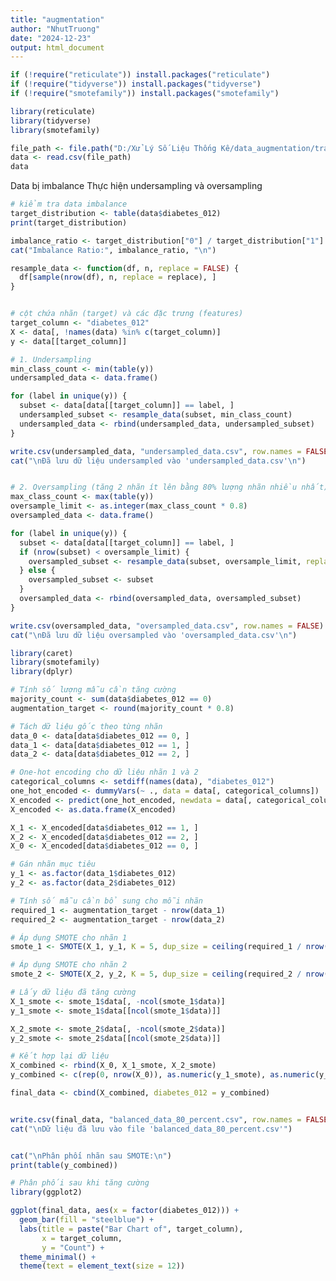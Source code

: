 ---
title: "augmentation"
author: "NhutTruong"
date: "2024-12-23"
output: html_document
---

```{r}
if (!require("reticulate")) install.packages("reticulate")
if (!require("tidyverse")) install.packages("tidyverse")
if (!require("smotefamily")) install.packages("smotefamily")

library(reticulate)
library(tidyverse)
library(smotefamily)

```

```{r}
file_path <- file.path("D:/Xử Lý Số Liệu Thống Kê/data_augmentation/train_data/train_data.csv")
data <- read.csv(file_path)
data
```

Data bị imbalance
Thực hiện undersampling và oversampling

```{r}
# kiểm tra data imbalance
target_distribution <- table(data$diabetes_012)
print(target_distribution)
```

```{r}
imbalance_ratio <- target_distribution["0"] / target_distribution["1"]
cat("Imbalance Ratio:", imbalance_ratio, "\n")
```

```{r}
resample_data <- function(df, n, replace = FALSE) {
  df[sample(nrow(df), n, replace = replace), ]
}


# cột chứa nhãn (target) và các đặc trưng (features)
target_column <- "diabetes_012"
X <- data[, !names(data) %in% c(target_column)]
y <- data[[target_column]]

# 1. Undersampling
min_class_count <- min(table(y))
undersampled_data <- data.frame()

for (label in unique(y)) {
  subset <- data[data[[target_column]] == label, ]
  undersampled_subset <- resample_data(subset, min_class_count)
  undersampled_data <- rbind(undersampled_data, undersampled_subset)
}

write.csv(undersampled_data, "undersampled_data.csv", row.names = FALSE)
cat("\nĐã lưu dữ liệu undersampled vào 'undersampled_data.csv'\n")


# 2. Oversampling (tăng 2 nhãn ít lên bằng 80% lượng nhãn nhiều nhất)
max_class_count <- max(table(y))
oversample_limit <- as.integer(max_class_count * 0.8)
oversampled_data <- data.frame()

for (label in unique(y)) {
  subset <- data[data[[target_column]] == label, ]
  if (nrow(subset) < oversample_limit) {
    oversampled_subset <- resample_data(subset, oversample_limit, replace = TRUE)
  } else {
    oversampled_subset <- subset
  }
  oversampled_data <- rbind(oversampled_data, oversampled_subset)
}

write.csv(oversampled_data, "oversampled_data.csv", row.names = FALSE)
cat("\nĐã lưu dữ liệu oversampled vào 'oversampled_data.csv'\n")
```


```{r}
library(caret)
library(smotefamily)
library(dplyr)

# Tính số lượng mẫu cần tăng cường
majority_count <- sum(data$diabetes_012 == 0)
augmentation_target <- round(majority_count * 0.8)

# Tách dữ liệu gốc theo từng nhãn
data_0 <- data[data$diabetes_012 == 0, ]
data_1 <- data[data$diabetes_012 == 1, ]
data_2 <- data[data$diabetes_012 == 2, ]

# One-hot encoding cho dữ liệu nhãn 1 và 2
categorical_columns <- setdiff(names(data), "diabetes_012")
one_hot_encoded <- dummyVars(~ ., data = data[, categorical_columns])
X_encoded <- predict(one_hot_encoded, newdata = data[, categorical_columns])
X_encoded <- as.data.frame(X_encoded)

X_1 <- X_encoded[data$diabetes_012 == 1, ]
X_2 <- X_encoded[data$diabetes_012 == 2, ]
X_0 <- X_encoded[data$diabetes_012 == 0, ]

# Gán nhãn mục tiêu
y_1 <- as.factor(data_1$diabetes_012)
y_2 <- as.factor(data_2$diabetes_012)

# Tính số mẫu cần bổ sung cho mỗi nhãn
required_1 <- augmentation_target - nrow(data_1)
required_2 <- augmentation_target - nrow(data_2)

# Áp dụng SMOTE cho nhãn 1
smote_1 <- SMOTE(X_1, y_1, K = 5, dup_size = ceiling(required_1 / nrow(X_1)))

# Áp dụng SMOTE cho nhãn 2
smote_2 <- SMOTE(X_2, y_2, K = 5, dup_size = ceiling(required_2 / nrow(X_2)))

# Lấy dữ liệu đã tăng cường
X_1_smote <- smote_1$data[, -ncol(smote_1$data)]
y_1_smote <- smote_1$data[[ncol(smote_1$data)]]

X_2_smote <- smote_2$data[, -ncol(smote_2$data)]
y_2_smote <- smote_2$data[[ncol(smote_2$data)]]

# Kết hợp lại dữ liệu
X_combined <- rbind(X_0, X_1_smote, X_2_smote)
y_combined <- c(rep(0, nrow(X_0)), as.numeric(y_1_smote), as.numeric(y_2_smote))

final_data <- cbind(X_combined, diabetes_012 = y_combined)


write.csv(final_data, "balanced_data_80_percent.csv", row.names = FALSE)
cat("\nDữ liệu đã lưu vào file 'balanced_data_80_percent.csv'")


cat("\nPhân phối nhãn sau SMOTE:\n")
print(table(y_combined))


```


```{r}
# Phân phối sau khi tăng cường
library(ggplot2)

ggplot(final_data, aes(x = factor(diabetes_012))) +
  geom_bar(fill = "steelblue") +
  labs(title = paste("Bar Chart of", target_column),
       x = target_column,
       y = "Count") +
  theme_minimal() +
  theme(text = element_text(size = 12))
```

